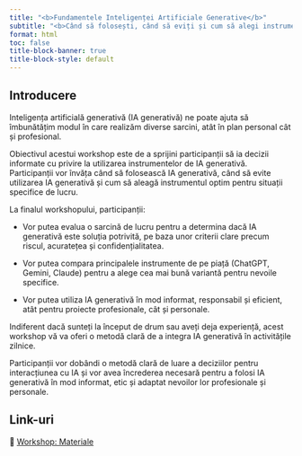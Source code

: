 ```yaml
---
title: "<b>Fundamentele Inteligenței Artificiale Generative</b>"
subtitle: "<b>Când să folosești, când să eviți și cum să alegi instrumentele IA Generativă</b>"
format: html
toc: false
title-block-banner: true
title-block-style: default
---
```


```{=html}
<style>
.quarto-title-banner {
    color: #000;
    background-size: cover;
    background-position: center;
    height: 300px;
    transition: filter 15s;
}
.quarto-title {
    position: absolute;
    top: 2rem;
    left: 1.5rem;
    grid-column: unset !important;
}
.quarto-title > * {
    z-index: 1;
    position: relative;
}
.quarto-title-banner .quarto-title::before {
    position: absolute;
    inset: 0;
    content: "";
    z-index: 0;
}
.quarto-title-banner h1 {
    color: #000;
    font-weight: 600 !important;
    font-size: max(min(4vw, 2.5em), 1.8em);
    text-wrap: pretty;
}
.quarto-title-banner .subtitle {
    color: #000;
    font-size: max(min(3.5vw, 2em), 1.4em);
    font-weight: 400;
}
@media (max-width: 575.98px) {
    .quarto-title-banner {
        height: 300px;
    }
}
header#title-block-header::before {
    content: "";
    width: 100%;
    height: 80px;
    position: absolute;
    background-color: #eee;
    top: -80px;
}
</style>
```

## Introducere

Inteligența artificială generativă (IA generativă) ne poate ajuta să îmbunătățim modul în care realizăm diverse sarcini, atât în plan personal cât și profesional.

Obiectivul acestui workshop este de a sprijini participanții să ia decizii informate cu privire la utilizarea instrumentelor de IA generativă.
Participanții vor învăța când să folosească IA generativă, când să evite utilizarea IA generativă și cum să aleagă instrumentul optim pentru situații specifice de lucru.

La finalul workshopului, participanții:

- Vor putea evalua o sarcină de lucru pentru a determina dacă IA generativă este soluția potrivită, pe baza unor criterii clare precum riscul, acuratețea și confidențialitatea.

- Vor putea compara principalele instrumente de pe piață (ChatGPT, Gemini, Claude) pentru a alege cea mai bună variantă pentru nevoile specifice.

- Vor putea utiliza IA generativă în mod informat, responsabil și eficient, atât pentru proiecte profesionale, cât și personale.

Indiferent dacă sunteți la început de drum sau aveți deja experiență, acest workshop vă va oferi o metodă clară de a integra IA generativă în activitățile zilnice.

Participanții vor dobândi o metodă clară de luare a deciziilor pentru interacțiunea cu IA și vor avea încrederea necesară pentru a folosi IA generativă în mod informat, etic și adaptat nevoilor lor profesionale și personale.

## Link-uri

::: {.lead .fs-3}
📘 [Workshop: Materiale](content/00_agenda.qmd)
:::
